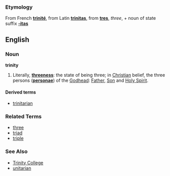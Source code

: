 ===Etymology===
From French '''[[trinité]]''', from Latin '''[[trinitas]]''', from '''[[tres]]''', ''three'', + noun of state suffix '''[[-itas]]'''

==English==
===Noun===
'''trinity'''

# Literally, '''[[threeness]]''': the state of being three; in [[Christian]] belief, the three persons ('''[[personae]]''') of the [[Godhead]]: [[Father]], [[Son]] and [[Holy Spirit]].

====Derived terms====
*[[trinitarian]]

===Related Terms===
*[[three]]
*[[triad]]
*[[triple]]

===See Also===
*[[Trinity College]]
*[[unitarian]]